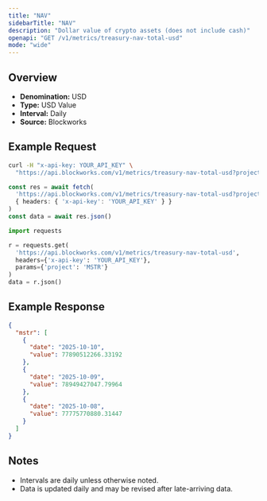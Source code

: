 ```yaml
---
title: "NAV"
sidebarTitle: "NAV"
description: "Dollar value of crypto assets (does not include cash)"
openapi: "GET /v1/metrics/treasury-nav-total-usd"
mode: "wide"
---
```


## Overview

- **Denomination:** USD
- **Type:** USD Value
- **Interval:** Daily
- **Source:** Blockworks

## Example Request

<CodeGroup>

```bash cURL
curl -H "x-api-key: YOUR_API_KEY" \
  "https://api.blockworks.com/v1/metrics/treasury-nav-total-usd?project=MSTR"
```

```typescript TypeScript
const res = await fetch(
  'https://api.blockworks.com/v1/metrics/treasury-nav-total-usd?project=MSTR',
  { headers: { 'x-api-key': 'YOUR_API_KEY' } }
)
const data = await res.json()
```

```python Python
import requests

r = requests.get(
  'https://api.blockworks.com/v1/metrics/treasury-nav-total-usd',
  headers={'x-api-key': 'YOUR_API_KEY'},
  params={'project': 'MSTR'}
)
data = r.json()
```

</CodeGroup>

## Example Response

```json
{
  "mstr": [
    {
      "date": "2025-10-10",
      "value": 77890512266.33192
    },
    {
      "date": "2025-10-09",
      "value": 78949427047.79964
    },
    {
      "date": "2025-10-08",
      "value": 77775770880.31447
    }
  ]
}
```

## Notes
- Intervals are daily unless otherwise noted.
- Data is updated daily and may be revised after late-arriving data.